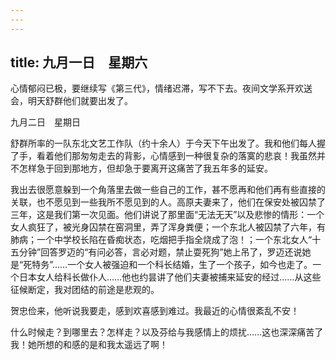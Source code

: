 ```yaml
---
---
---
```

title: 九月一日　星期六
---




心情郁闷已极，要继续写《第三代》，情绪迟滞，写不下去。夜间文学系开欢送会，明天舒群他们就要出发了。





九月二日　星期日


舒群所率的一队东北文艺工作队（约十余人）于今天下午出发了。我和他们每人握了手，看着他们那匆匆走去的背影，心情感到一种很复杂的落寞的悲哀！我虽然并不怎样急于回到那地方，但却急于要离开这痛苦了我五年多的延安。

我出去很愿意躲到一个角落里去做一些自己的工作，甚不愿再和他们再有些直接的关联，也不愿见到一些我所不愿见到的人。高原夫妻来了，他们在保安处被囚禁了三年，这是我们第一次见面。他们讲说了那里面“无法无天”以及悲惨的情形：一个女人疯狂了，被光身囚禁在窑洞里，弄了浑身粪便；一个东北人被囚禁了六年，有肺病；一个中学校长陷在昏痴状态，吃烟把手指全烧成了泡！；一个东北女人“十五分钟”回答罗迈的“有问必答，言必对题，禁止耍死狗”她上吊了，罗迈还说她是“死特务”……一个女人被强迫和一个科长结婚，生了一个孩子，如今也走了。一个日本女人给科长做仆人……他也约昙讲了他们夫妻被捕来延安的经过……从这些征候断定，我对团结的前途是悲观的。

贺忠俭来，他听说我要走，感到欢喜感到难过。我最近的心情很紊乱不安！

什么时候走？到哪里去？怎样走？以及芬给与我感情上的烦扰……这也深深痛苦了我！她所想的和感的是和我太遥远了啊！